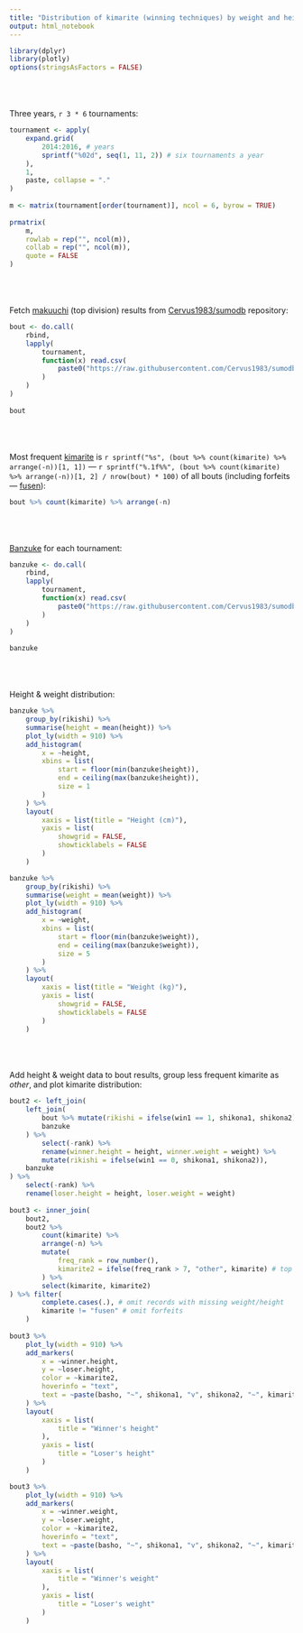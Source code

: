```yaml
---
title: "Distribution of kimarite (winning techniques) by weight and height of rikishi (sumo wrestlers)"
output: html_notebook
---
```


```r
library(dplyr)
library(plotly)
options(stringsAsFactors = FALSE)
```

&nbsp;  
&nbsp;  
&nbsp;  
Three years, `r 3 * 6` tournaments:
```r
tournament <- apply(
	expand.grid(
		2014:2016, # years
		sprintf("%02d", seq(1, 11, 2)) # six tournaments a year
	),
	1,
	paste, collapse = "."
)
  
m <- matrix(tournament[order(tournament)], ncol = 6, byrow = TRUE)
  
prmatrix(
	m,
	rowlab = rep("", ncol(m)),
	collab = rep("", ncol(m)),
	quote = FALSE
)

```

&nbsp;  
&nbsp;  
&nbsp;  
Fetch [makuuchi](https://en.wikipedia.org/wiki/Makuuchi) (top division) results from [Cervus1983/sumodb](https://github.com/Cervus1983/sumodb) repository:
```r
bout <- do.call(
	rbind,
	lapply(
		tournament,
		function(x) read.csv(
			paste0("https://raw.githubusercontent.com/Cervus1983/sumodb/master/CSV/", x, ".results.csv")
		)
	)
)
  
bout
```

&nbsp;  
&nbsp;  
&nbsp;  
Most frequent [kimarite](https://en.wikipedia.org/wiki/Kimarite) is `r sprintf("%s", (bout %>% count(kimarite) %>% arrange(-n))[1, 1])` --- `r sprintf("%.1f%%", (bout %>% count(kimarite) %>% arrange(-n))[1, 2] / nrow(bout) * 100)` of all bouts (including forfeits --- [fusen](https://en.wiktionary.org/wiki/fusen)):
```r
bout %>% count(kimarite) %>% arrange(-n)
```

&nbsp;  
&nbsp;  
&nbsp;  
[Banzuke](https://en.wikipedia.org/wiki/Banzuke) for each tournament:
```r
banzuke <- do.call(
	rbind,
	lapply(
		tournament,
		function(x) read.csv(
			paste0("https://raw.githubusercontent.com/Cervus1983/sumodb/master/CSV/", x, ".banzuke.csv")
		)
	)
)
  
banzuke
```

&nbsp;  
&nbsp;  
&nbsp;  
Height & weight distribution:
```r
banzuke %>%
	group_by(rikishi) %>%
	summarise(height = mean(height)) %>%
	plot_ly(width = 910) %>%
	add_histogram(
		x = ~height,
		xbins = list(
			start = floor(min(banzuke$height)),
			end = ceiling(max(banzuke$height)),
			size = 1
		)
	) %>%
	layout(
		xaxis = list(title = "Height (cm)"),
		yaxis = list(
			showgrid = FALSE,
			showticklabels = FALSE
		)
	)

banzuke %>%
	group_by(rikishi) %>%
	summarise(weight = mean(weight)) %>%
	plot_ly(width = 910) %>%
	add_histogram(
		x = ~weight,
		xbins = list(
			start = floor(min(banzuke$weight)),
			end = ceiling(max(banzuke$weight)),
			size = 5
		)
	) %>%
	layout(
		xaxis = list(title = "Weight (kg)"),
		yaxis = list(
			showgrid = FALSE,
			showticklabels = FALSE
		)
	)
```

&nbsp;  
&nbsp;  
&nbsp;  
Add height & weight data to bout results, group less frequent kimarite as *other*, and plot kimarite distribution:
```r
bout2 <- left_join(
	left_join(
		bout %>% mutate(rikishi = ifelse(win1 == 1, shikona1, shikona2)),
		banzuke
	) %>%
		select(-rank) %>%
		rename(winner.height = height, winner.weight = weight) %>%
		mutate(rikishi = ifelse(win1 == 0, shikona1, shikona2)),
	banzuke
) %>%
	select(-rank) %>%
	rename(loser.height = height, loser.weight = weight)
  
bout3 <- inner_join(
	bout2,
	bout2 %>%
		count(kimarite) %>%
		arrange(-n) %>%
		mutate(
			freq_rank = row_number(),
			kimarite2 = ifelse(freq_rank > 7, "other", kimarite) # top 7 kimarite, everything else as "other"
		) %>%
		select(kimarite, kimarite2)
) %>% filter(
		complete.cases(.), # omit records with missing weight/height
		kimarite != "fusen" # omit forfeits
	)
  
bout3 %>%
	plot_ly(width = 910) %>%
	add_markers(
		x = ~winner.height,
		y = ~loser.height,
		color = ~kimarite2,
		hoverinfo = "text",
		text = ~paste(basho, "~", shikona1, "v", shikona2, "~", kimarite)
	) %>%
	layout(
		xaxis = list(
			title = "Winner's height"
		),
		yaxis = list(
			title = "Loser's height"
		)
	)

bout3 %>%
	plot_ly(width = 910) %>%
	add_markers(
		x = ~winner.weight,
		y = ~loser.weight,
		color = ~kimarite2,
		hoverinfo = "text",
		text = ~paste(basho, "~", shikona1, "v", shikona2, "~", kimarite)
	) %>%
	layout(
		xaxis = list(
			title = "Winner's weight"
		),
		yaxis = list(
			title = "Loser's weight"
		)
	)
```

&nbsp;  